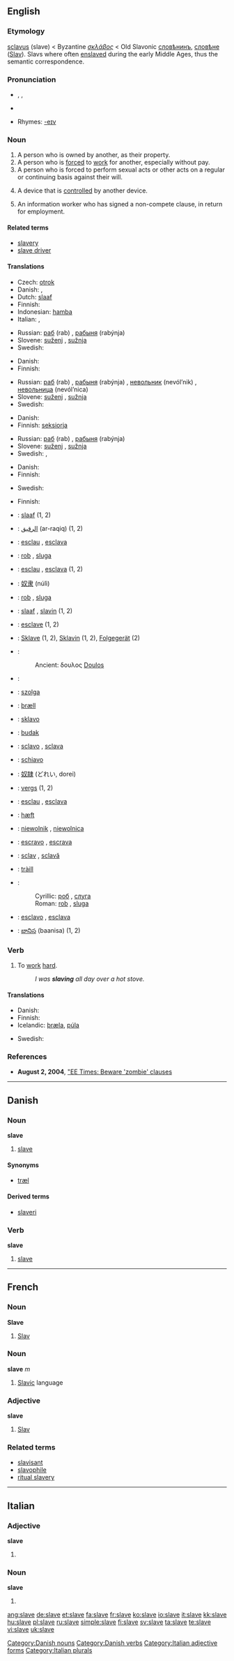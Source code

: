 {{wikipedia|dab=slave (disambiguation)|slave disamiguation page}}
{{wikipedia|slavery}}
==English==

===Etymology===
{{L.}} [[sclavus]] (slave) < Byzantine {{Gr.}} ''[[σκλάβος]]'' < Old Slavonic [[словѣнинъ]], [[словѣне]] ([[Slav]]). Slavs where often [[enslave|enslaved]] during the early Middle Ages, thus the semantic correspondence.

===Pronunciation===
* {{enPR|slāv}}, {{IPA|/sleɪv/}}, {{SAMPA|/sleIv/}}
* {{audio|en-us-slave.ogg|Audio (US)}}

* Rhymes: [[Rhymes:English:-eɪv|-eɪv]]

===Noun===
{{en-noun}}

# A person who is owned by another, as their property.
# A person who is [[force]]d to [[work]] for another, especially without pay.
# A person who is forced to perform sexual acts or other acts on a regular or continuing basis against their will.
# {{engineering}} A device that is [[control]]led by another device.
# {{engineering}} An information worker who has signed a non-compete clause, in return for employment.

====Related terms====
* [[slavery]]
* [[slave driver]]

====Translations====
{{trans-top|person owned by another}}
* Czech: [[otrok]] {{m}}
* Danish: {{t-|da|slave|c}}, {{t-|da|træl|c}}
* Dutch: [[slaaf]]
* Finnish: {{t+|fi|orja}}
* Indonesian: [[hamba]]
* Italian: {{t+|it|schiavo|m}}, {{t-|it|schiava|f}}
{{trans-mid}}
* Russian: [[раб]] (rab) {{m}}, [[рабыня]] (rabýnja) {{f}}
* Slovene: [[suženj]] {{m}}, [[sužnja]] {{f}}
* Swedish: {{t|sv|slav|c}}
{{trans-bottom}}

{{trans-top|person forced to work for another}}
* Danish: {{t-|da|slave|c}}
* Finnish: {{t+|fi|orja}}
{{trans-mid}}
* Russian: [[раб]] (rab) {{m}}, [[рабыня]] (rabýnja) {{f}}, [[невольник]] (nevól’nik) {{m}}, [[невольница]] (nevól’nica) {{f}}
* Slovene: [[suženj]] {{m}}, [[sužnja]] {{f}}
* Swedish: {{t|sv|slav|c}}
{{trans-bottom}}

{{trans-top|person who forced to perform sexual acts on a regular or continuing basis against his/her will}}
* Danish: {{t-|da|slave|c}}
* Finnish: [[seksiorja]]
{{trans-mid}}
* Russian: [[раб]] (rab) {{m}}, [[рабыня]] (rabýnja) {{f}}
* Slovene: [[suženj]] {{m}}, [[sužnja]] {{f}}
* Swedish: {{t|sv|slav|c}}, {{t|sv|sexslav|c}}
{{trans-bottom}}

{{trans-top|device that is controlled by another device}}
* Danish: {{t-|da|slave|c}}
* Finnish: {{t+|fi|orja}}
{{trans-mid}}
* Swedish: {{t|sv|slav|c}}
{{trans-bottom}}

{{trans-top|information worker who has signed a non-compete clause}}
* Finnish: {{t+|fi|orja}}
{{trans-mid}}
{{trans-bottom}}

{{ttbc-top}}
* {{ttbc|Afrikaans}}: [[slaaf]] (1, 2)
* {{ttbc|Arabic}}: [[الرقيق]] (ar-raqiq) (1, 2)
* {{ttbc|Aranese}}: [[esclau]] {{m}}, [[esclava]] {{f}}
* {{ttbc|Bosnian}}: [[rob#Bosnian|rob]] {{m}}, [[sluga]] {{f}}
* {{ttbc|Catalan}}: [[esclau]] {{m}}, [[esclava]] {{f}} (1, 2)
* {{ttbc|Chinese}}: [[奴隶]] (núlì)
* {{ttbc|Croatian}}: [[rob#Croatian|rob]] {{m}}, [[sluga]] {{f}}
* {{ttbc|Dutch}}: [[slaaf]] {{m}}, [[slavin]] {{f}} (1, 2)
* {{ttbc|French}}: [[esclave]] (1, 2)
* {{ttbc|German}}: [[Sklave]] {{m}} (1, 2), [[Sklavin]] {{f}} (1, 2), [[Folgegerät]] {{n}} (2)
* {{ttbc|Greek}}:
*: Ancient: δουλος [[Doulos]]
* {{ttbc|Hebrew}}: {{he-translation|עבד|eved}}
* {{ttbc|Hungarian}}: [[szolga]]
* {{ttbc|Icelandic}}: [[þræll]] {{m}}
* {{ttbc|Ido}}: [[sklavo]]
* {{ttbc|Indonesian}}: [[budak]]
* {{ttbc|Interlingua}}: [[sclavo]] {{m}}, [[sclava]] {{f}}
* {{ttbc|Italian}}: [[schiavo]]
* {{ttbc|Japanese}}: [[奴隷]] (どれい, dorei)
* {{ttbc|Latvian}}: [[vergs]] {{m}} (1, 2)
* {{ttbc|Occitan}}: [[esclau]] {{m}}, [[esclava]] {{f}}
* {{ttbc|Old English}}: [[hæft]]
* {{ttbc|Polish}}: [[niewolnik]] {{m}}, [[niewolnica]] {{f}}
* {{ttbc|Portuguese}}: [[escravo]] {{m}}, [[escrava]] {{f}}
* {{ttbc|Romanian}}: [[sclav]] {{m}}, [[sclavă]] {{f}}
* {{ttbc|Scottish Gaelic}}: [[tràill]] {{f}}
* {{ttbc|Serbian}}:
*: Cyrillic: [[роб#Serbian|роб]] {{m}}, [[слуга]] {{f}}
*: Roman: [[rob#Serbian|rob]] {{m}}, [[sluga#Serbian|sluga]] {{f}}
* {{ttbc|Spanish}}: [[esclavo]] {{m}}, [[esclava]] {{f}}
* {{ttbc|Telugu}}: [[బానిస]] (baanisa) (1, 2)
{{ttbc-bottom}}

===Verb===
{{en-verb|slav|ing}}

# {{intransitive}} To [[work]] [[hard]].
#: ''I was '''slaving''' all day over a hot stove.''

====Translations====
{{trans-top|to work hard}}
* Danish: {{t-|da|slave}}
* Finnish: {{t-|fi|raataa}}
* Icelandic: [[þræla]], [[púla]]
{{trans-mid}}
* Swedish: {{t|sv|slava}}
{{trans-bottom}}

===References===
* '''August 2, 2004''', [http://www.eet.com/issue/fp/showArticle.jhtml?articleId=26100928 "EE Times: Beware 'zombie' clauses]

----

==Danish==

===Noun===
'''slave''' {{c}}

# [[#English|slave]]

====Synonyms====
* [[træl]] {{c}}

====Derived terms====
* [[slaveri]] {{n}}

===Verb===
'''slave'''

# [[#English|slave]]

[[Category:Danish nouns]]
[[Category:Danish verbs]]

----

==French==

===Noun===
'''Slave'''

# [[Slav]]

===Noun===
'''slave''' ''m''

# [[Slavic]] language

===Adjective===
'''slave'''

# [[Slav]]

===Related terms===
* [[slavisant]]
* [[slavophile]]
* [[ritual slavery]]

----

==Italian==

===Adjective===
'''slave''' {{f}}

# {{plural of|slavo#Adjective|slavo}}

===Noun===
'''slave''' {{f}}

# {{plural of|slavo#Noun|slavo}}

[[Category:Italian adjective forms]]
[[Category:Italian plurals]]

[[ang:slave]]
[[de:slave]]
[[et:slave]]
[[fa:slave]]
[[fr:slave]]
[[ko:slave]]
[[io:slave]]
[[it:slave]]
[[kk:slave]]
[[hu:slave]]
[[pl:slave]]
[[ru:slave]]
[[simple:slave]]
[[fi:slave]]
[[sv:slave]]
[[ta:slave]]
[[te:slave]]
[[vi:slave]]
[[uk:slave]]